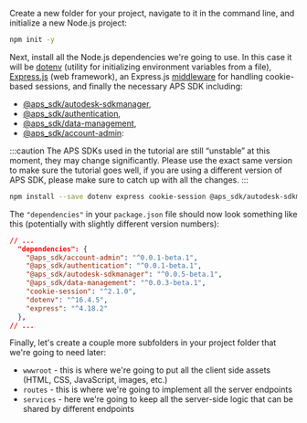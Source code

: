 Create a new folder for your project, navigate to it in the command line,
and initialize a new Node.js project:

```bash
npm init -y
```

Next, install all the Node.js dependencies we're going to use. In this case it will be [dotenv](https://www.npmjs.com/package/dotenv)
(utility for initializing environment variables from a file), [Express.js](https://expressjs.com) (web framework),
an Express.js [middleware](https://expressjs.com/en/guide/using-middleware.html)
for handling cookie-based sessions, and finally the necessary APS SDK including:
- [@aps_sdk/autodesk-sdkmanager](https://www.npmjs.com/package/@aps_sdk/autodesk-sdkmanager),
- [@aps_sdk/authentication](https://www.npmjs.com/package/@aps_sdk/authentication),
- [@aps_sdk/data-management](https://www.npmjs.com/package/@aps_sdk/data-management),
- [@aps_sdk/account-admin](https://www.npmjs.com/package/@aps_sdk/account-admin):


:::caution
The APS SDKs used in the tutorial are still “unstable” at this moment, they may change significantly.
Please use the exact same version to make sure the tutorial goes well, if you are using a different 
version of APS SDK, please make sure to catch up with all the changes. 
:::

```bash
npm install --save dotenv express cookie-session @aps_sdk/autodesk-sdkmanager @aps_sdk/authentication @aps_sdk/data-management @aps_sdk/account-admin
```

The `"dependencies"` in your `package.json` file should now look something like this
(potentially with slightly different version numbers):

```json
// ...
  "dependencies": {
    "@aps_sdk/account-admin": "^0.0.1-beta.1",
    "@aps_sdk/authentication": "^0.0.1-beta.1",
    "@aps_sdk/autodesk-sdkmanager": "^0.0.5-beta.1",
    "@aps_sdk/data-management": "^0.0.3-beta.1",
    "cookie-session": "^2.1.0",
    "dotenv": "^16.4.5",
    "express": "^4.18.2"
  },
// ...
```

Finally, let's create a couple more subfolders in your project folder that we're going to need later:

- `wwwroot` - this is where we're going to put all the client side assets (HTML, CSS, JavaScript, images, etc.)
- `routes` - this is where we're going to implement all the server endpoints
- `services` - here we're going to keep all the server-side logic that can be shared by different endpoints
